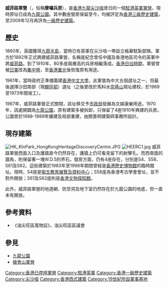 '''威菲路軍營'''（{{lang-en|'''Whitfield Barracks'''}}，俗稱'''摩囉兵房'''），是[[香港|香港]][[九龍|九龍]][[尖沙咀|尖沙咀]]昔日的一個[[駐港英軍|駐港英軍]][[軍營|軍營]]，現時原址已成為[[九龍公園|九龍公園]]。其中數座營房保留至今，均被評定為[[香港三級歷史建築|香港三級歷史建築]]，至2009年12月再評為[[香港一級歷史建築|一級歷史建築]]。

== 歷史 ==
1860年，英國獲得[[九龍半島|九龍半島]]，當時已有英軍在尖沙咀一帶設立帳幕駐紮部隊。軍方於1892年正式興建威菲路軍營，名稱是紀念曾任中國及香港地區司令的英軍中將[[威菲路|威菲路]]。到了1910年，80多座兩層高的兵房相繼落成。[[香港日佔時期|香港日佔時期]]，軍營曾被[[日軍|日軍]]改為[[集中營|集中營]]，至[[香港重光|香港重光]]後恢復原有用途。

1961年，當時政府正準備籌建[[香港中文大學|香港中文大學]]，此軍營為中大五個選址之一，但最後選擇沙田南部（現[[顯徑邨|顯徑邨]]）選址（之後更改於馬料水[[崇基山|崇基山]]現址建校，於1969至1973年間竣工）。

1967年，威菲路軍營正式關閉，該址移交予[[市政局_(香港)|市政局]]發展為文娛康樂用途。1970年，該處開闢為[[九龍公園|九龍公園]]，原有建築多被拆卸，只保留了4座1910年興建的兵房。公園曾於1988-1989年擴建及局部重建，由關善明建築師事務所設計。

== 現存建築 ==
[[File:HK_KlnPark_HongKongHeritageDiscoveryCentre.JPG|thumb]]
[[File:HEERC1.jpg|thumb]]
威菲路軍營西面入口及護牆直今仍然存在，護牆上仍可看見留下的射擊孔。而西南面的牆角，則保留著一塊W.D.5的界石。營房方面，仍有4座存在，分別是S4、S58、S61及S62。這些建築於1983年至1998年期間曾經是[[香港歷史博物館|香港歷史博物館]]的臨時館址。現時，S4座是[[衞生教育展覽及資料中心|衞生教育展覽及資料中心]]；S58座為香港考古學會會址，並不對外開放；S61及S62座則是[[香港文物探知館|香港文物探知館]]。

此外，威菲路軍營的地道網、防空洞及地下室仍然存在於九龍公園的地底，但一直未有開放。

== 參考資料 ==
*《油尖旺區風物誌》，油尖旺區區議會

== 參見 ==
*[[九龍公園|九龍公園]]
*[[槍會山軍營|槍會山軍營]]

{{香港一級歷史建築}}

[[Category:香港已停用軍營|Category:香港已停用軍營]]
[[Category:駐港英軍|Category:駐港英軍]]
[[Category:香港一級歷史建築|Category:香港一級歷史建築]]
[[Category:尖沙咀|Category:尖沙咀]]
[[Category:香港西式建築|Category:香港西式建築]]
[[Category:19世紀所設軍事基地|Category:19世紀所設軍事基地]]